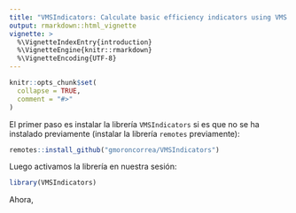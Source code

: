 ```yaml
---
title: "VMSIndicators: Calculate basic efficiency indicators using VMS data"
output: rmarkdown::html_vignette
vignette: >
  %\VignetteIndexEntry{introduction}
  %\VignetteEngine{knitr::rmarkdown}
  %\VignetteEncoding{UTF-8}
---
```


```r
knitr::opts_chunk$set(
  collapse = TRUE,
  comment = "#>"
)
```

El primer paso es instalar la librería `VMSIndicators` si es que no se ha instalado previamente (instalar la librería `remotes` previamente):
```r
remotes::install_github("gmoroncorrea/VMSIndicators")
```

Luego activamos la librería en nuestra sesión:
```r
library(VMSIndicators)
```

Ahora,
